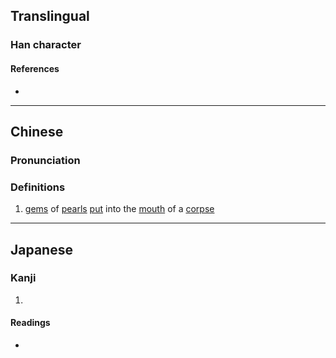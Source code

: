 {{character info}}
==Translingual==

===Han character===
{{Han char|rn=96|rad=玉|as=07|sn=11|four=18162|canj=MGOIR,XMGOI|ids=⿰𤣩含}}

====References====
* {{Han ref|kx=0732.250|dkj=21007|dj=1144.020|hdz=21118.030|uh=7400|ud=29696|bh=D672|bd=54898}}

----

==Chinese==
{{zh-forms}}

===Pronunciation===
{{zh-pron
|m=hán
|c=ham3
|mc=y
|oc=y
|ma=
|cat=n
}}

===Definitions===
{{zh-hanzi}}

# {{lb|zh|historical}} [[gem]]s of [[pearl]]s [[put]] into the [[mouth]] of a [[corpse]]

----

==Japanese==

===Kanji===
{{ja-kanji|grade=|rs=玉07}}

# {{rfdef|ja|sort=玉07}}

====Readings====
* {{ja-readings|on=[[かん]] (kan), [[ごん]] (gon)|kun=[[ふくみだま]] (fukumidama)|nanori=}}